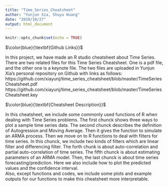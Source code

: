 ```yaml
---
title: "Time_Series_Cheatsheet"
author: "Yunjun Xia, Shuyu Huang"
date: "2019/10/27"
output: html_document
---
```


```r
knitr::opts_chunk$set(echo = TRUE)
```
  
    
    
$\color{blue}{\textbf{Github Links}}$   
    
      
In this project, we have made an R studio cheatsheet about Time Series.  
There are two related files for this Time Series Cheatsheet. One is a pdf file, and the other one is a keynote file. The two files are uploaded in Yunjun Xia's personal repository on Github with links as follows:
https://github.com/xiayunj/time_series_cheatsheet/blob/master/TimeSeriesCheatsheet.pdf
https://github.com/xiayunj/time_series_cheatsheet/blob/master/TimeSeriesCheatsheet.key

$\color{blue}{\textbf{Cheatsheet Description}}$   
     
In this cheatsheet, we include some commonly used functions of R when dealing with Time Series problems. The first chunck shows three ways to plot a sample time series data. The second chunck describes the definition of Autogression and Moving Average. Then it gives the function to simulate an ARMA process. Then we move on to R functions to deal with filters for time series. In this chunck, we include two kinds of filters which are linear filter and differencing filter. The forth chunk is about auto-correlation and partial auto-correlation of time series. The fifth chunck is about estimating parameters of an ARMA model. Then, the last chunck is about time series forecasting/prediction. Here we also include how to plot the predicted values and the confidence interval.  
Also, except functions and codes, we include some plots and example outputs for our functions to make this cheatsheet more interpretable.  
